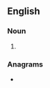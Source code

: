 ==English==

===Noun===
{{head|en|noun plural form}}

# {{plural of|olpe|lang=en}}

===Anagrams===
* {{anagrams|en|a=elops|LEPOs|Poles|S-pole|eslop|lopes|poles|slope|spole}}